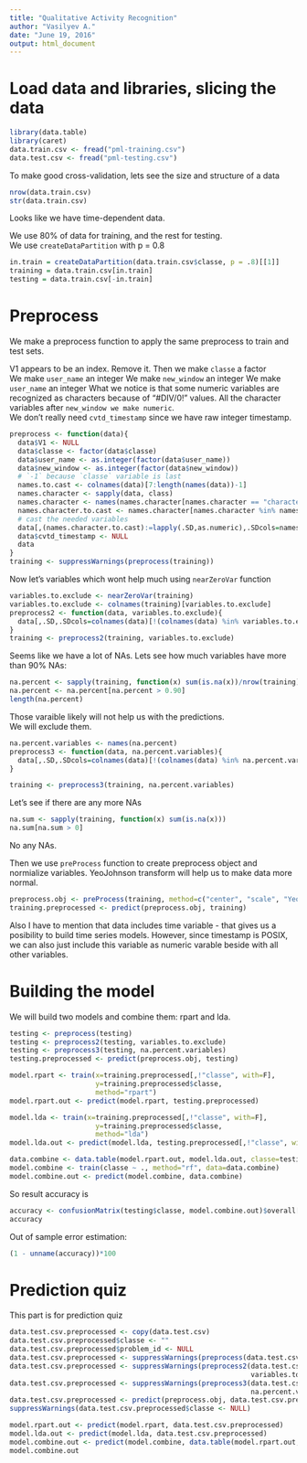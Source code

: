 ```yaml
---
title: "Qualitative Activity Recognition"
author: "Vasilyev A."
date: "June 19, 2016"
output: html_document
---
```


# Load data and libraries, slicing the data
```r
library(data.table)
library(caret)
data.train.csv <- fread("pml-training.csv")
data.test.csv <- fread("pml-testing.csv")
```
To make good cross-validation, lets see the size and structure of a data
```r
nrow(data.train.csv)
str(data.train.csv)
```
Looks like we have time-dependent data.  

We use 80% of data for training, and the rest for testing.  
We use `createDataPartition` with p = 0.8  
```r
in.train = createDataPartition(data.train.csv$classe, p = .8)[[1]]
training = data.train.csv[in.train]
testing = data.train.csv[-in.train]
```

# Preprocess
We make a preprocess function to apply the same preprocess to train and test sets.

V1 appears to be an index. Remove it.
Then we make `classe` a factor  
We make `user_name` an integer
We make `new_window` an integer 
We make `user_name` an integer
What we notice is that some numeric variables are recognized as characters because of "#DIV/0!" values. All the character variables after  `new_window we make numeric`.  
We don't really need `cvtd_timestamp` since we have raw integer timestamp.  
```r
preprocess <- function(data){
  data$V1 <- NULL
  data$classe <- factor(data$classe)
  data$user_name <- as.integer(factor(data$user_name))
  data$new_window <- as.integer(factor(data$new_window))
  # `-1` because `classe` variable is last
  names.to.cast <- colnames(data)[7:length(names(data))-1]
  names.character <- sapply(data, class)
  names.character <- names(names.character[names.character == "character"])
  names.character.to.cast <- names.character[names.character %in% names.to.cast]
  # cast the needed variables
  data[,(names.character.to.cast):=lapply(.SD,as.numeric),.SDcols=names.character.to.cast]
  data$cvtd_timestamp <- NULL
  data
}
training <- suppressWarnings(preprocess(training))
```

Now let's variables which wont help much using `nearZeroVar` function
```r
variables.to.exclude <- nearZeroVar(training)
variables.to.exclude <- colnames(training)[variables.to.exclude]
preprocess2 <- function(data, variables.to.exclude){
  data[,.SD,.SDcols=colnames(data)[!(colnames(data) %in% variables.to.exclude)]]
}
training <- preprocess2(training, variables.to.exclude)
```


Seems like we have a lot of NAs. Lets see how much variables have more than 90% NAs:
```r
na.percent <- sapply(training, function(x) sum(is.na(x))/nrow(training))
na.percent <- na.percent[na.percent > 0.90]
length(na.percent)
```
Those varaible likely will not help us with the predictions.  
We will exclude them.

```r
na.percent.variables <- names(na.percent)
preprocess3 <- function(data, na.percent.variables){
  data[,.SD,.SDcols=colnames(data)[!(colnames(data) %in% na.percent.variables)]]
}

training <- preprocess3(training, na.percent.variables)
```
Let's see if there are any more NAs
```r
na.sum <- sapply(training, function(x) sum(is.na(x)))
na.sum[na.sum > 0]
```
No any NAs.

Then we use `preProcess` function to create preprocess object and normialize variables. YeoJohnson transform will help us to make data more normal. 
```r
preprocess.obj <- preProcess(training, method=c("center", "scale", "YeoJohnson"))
training.preprocessed <- predict(preprocess.obj, training)
```

Also I have to mention that data includes time variable - that gives us a posibility to build time series models. However, since timestamp is POSIX, we can also just include this variable as numeric varable beside with all other variables.  

# Building the model  
We will build two models and combine them: rpart and lda.

```r
testing <- preprocess(testing)
testing <- preprocess2(testing, variables.to.exclude)
testing <- preprocess3(testing, na.percent.variables)
testing.preprocessed <- predict(preprocess.obj, testing)

model.rpart <- train(x=training.preprocessed[,!"classe", with=F], 
                     y=training.preprocessed$classe, 
                     method="rpart")
model.rpart.out <- predict(model.rpart, testing.preprocessed)

model.lda <- train(x=training.preprocessed[,!"classe", with=F], 
                     y=training.preprocessed$classe, 
                     method="lda")
model.lda.out <- predict(model.lda, testing.preprocessed[,!"classe", with=F])

data.combine <- data.table(model.rpart.out, model.lda.out, classe=testing$classe)
model.combine <- train(classe ~ ., method="rf", data=data.combine)
model.combine.out <- predict(model.combine, data.combine)

```
So result accuracy is 
```r
accuracy <- confusionMatrix(testing$classe, model.combine.out)$overall["Accuracy"]
accuracy
```
Out of sample error estimation:
```r
(1 - unname(accuracy))*100
```

# Prediction quiz
This part is for prediction quiz
```r
data.test.csv.preprocessed <- copy(data.test.csv)
data.test.csv.preprocessed$classe <- ""
data.test.csv.preprocessed$problem_id <- NULL
data.test.csv.preprocessed <- suppressWarnings(preprocess(data.test.csv.preprocessed))
data.test.csv.preprocessed <- suppressWarnings(preprocess2(data.test.csv.preprocessed, 
                                                           variables.to.exclude))
data.test.csv.preprocessed <- suppressWarnings(preprocess3(data.test.csv.preprocessed, 
                                                           na.percent.variables))
data.test.csv.preprocessed <- predict(preprocess.obj, data.test.csv.preprocessed)
suppressWarnings(data.test.csv.preprocessed$classe <- NULL)

model.rpart.out <- predict(model.rpart, data.test.csv.preprocessed)
model.lda.out <- predict(model.lda, data.test.csv.preprocessed)
model.combine.out <- predict(model.combine, data.table(model.rpart.out, model.lda.out))
model.combine.out
```
